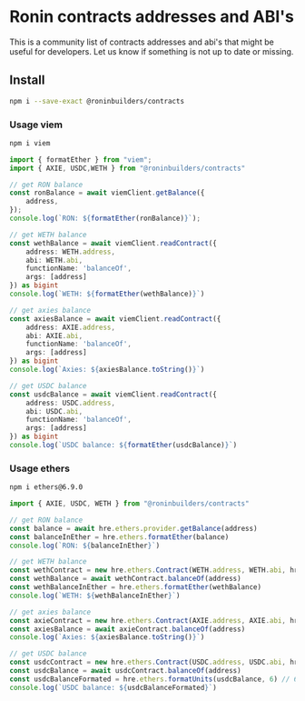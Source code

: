 # Ronin contracts addresses and ABI's

This is a community list of contracts addresses and abi's that might be useful for developers. Let us know if something is not up to date or missing.

## Install

```sh npm2yarn
npm i --save-exact @roninbuilders/contracts
```

### Usage viem

```sh npm2yarn
npm i viem
```

```typescript
import { formatEther } from "viem";
import { AXIE, USDC,WETH } from "@roninbuilders/contracts"

// get RON balance
const ronBalance = await viemClient.getBalance({
    address,
});
console.log(`RON: ${formatEther(ronBalance)}`);

// get WETH balance
const wethBalance = await viemClient.readContract({
    address: WETH.address,
    abi: WETH.abi,
    functionName: 'balanceOf',
    args: [address]
}) as bigint
console.log(`WETH: ${formatEther(wethBalance)}`)

// get axies balance 
const axiesBalance = await viemClient.readContract({
    address: AXIE.address,
    abi: AXIE.abi,
    functionName: 'balanceOf',
    args: [address]
}) as bigint
console.log(`Axies: ${axiesBalance.toString()}`)

// get USDC balance
const usdcBalance = await viemClient.readContract({
    address: USDC.address,
    abi: USDC.abi,
    functionName: 'balanceOf',
    args: [address]
}) as bigint
console.log(`USDC balance: ${formatEther(usdcBalance)}`)

```

### Usage ethers

```sh npm2yarn
npm i ethers@6.9.0
```

```typescript
import { AXIE, USDC, WETH } from "@roninbuilders/contracts"

// get RON balance
const balance = await hre.ethers.provider.getBalance(address)
const balanceInEther = hre.ethers.formatEther(balance)
console.log(`RON: ${balanceInEther}`)

// get WETH balance
const wethContract = new hre.ethers.Contract(WETH.address, WETH.abi, hre.ethers.provider)
const wethBalance = await wethContract.balanceOf(address)
const wethBalanceInEther = hre.ethers.formatEther(wethBalance)
console.log(`WETH: ${wethBalanceInEther}`)

// get axies balance 
const axieContract = new hre.ethers.Contract(AXIE.address, AXIE.abi, hre.ethers.provider)
const axiesBalance = await axieContract.balanceOf(address)
console.log(`Axies: ${axiesBalance.toString()}`)

// get USDC balance
const usdcContract = new hre.ethers.Contract(USDC.address, USDC.abi, hre.ethers.provider)
const usdcBalance = await usdcContract.balanceOf(address)
const usdcBalanceFormated = hre.ethers.formatUnits(usdcBalance, 6) // 6 decimals
console.log(`USDC balance: ${usdcBalanceFormated}`)

```
